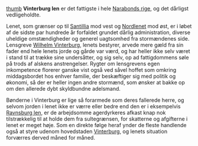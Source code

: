 {{title:Vinterburg len}}
{{author:Laura Holmegaard}}
{{timestamp:2009-09-18T15:27:12Z}}
{{copyright:Vinterburg len}}
[[Fil:Vinterburg_len.jpg|thumb]]
'''Vinterburg len''' er det fattigste i hele [[Narabonds rige]], og det dårligst vedligeholdte.

Lenet, som grænser op til [[Santillia]] mod vest og [[Nordlenet]] mod øst, er i løbet af de sidste par hundrede år forfaldet grundet dårlig administration, diverse uheldige omstændigheder og generel uagtsomhed fra stormændenes side. Lensgreve [[Wilhelm Vinterburg]], lenets bestyrer, arvede mere gæld fra sin fader end hele lenets jorde og gårde var værd, og har heller ikke selv været i stand til at trække sine undersåtter, og sig selv, op ad fattigdommens søle på trods af alskens anstrengelser. Rygter om lensgrevens egen inkompetence florerer ganske vist også ved såvel hoffet som omkring middagsbordet hos enhver familie, der beskæftiger sig med politik og økonomi, så der er heller ingen andre stormænd, som ønsker at bakke op om den allerede dybt skyldbundne adelsmand.

Bønderne i Vinterburg er lige så forarmede som deres fallerede herre, og selvom jorden i lenet ikke er værre eller bedre end den er i eksempelvis [[Ravnsburg len]], er de arbejdsomme agerdyrkeres afkast knap nok tilstrækkelig til at holde dem fra sultegrænsen, for skatterne og afgifterne i lenet er meget høje. Som en direkte følge heraf ynder de fleste handlende også at styre udenom hovedstaden [[Vinterburg]], og lenets situation forværres derved måned for måned.